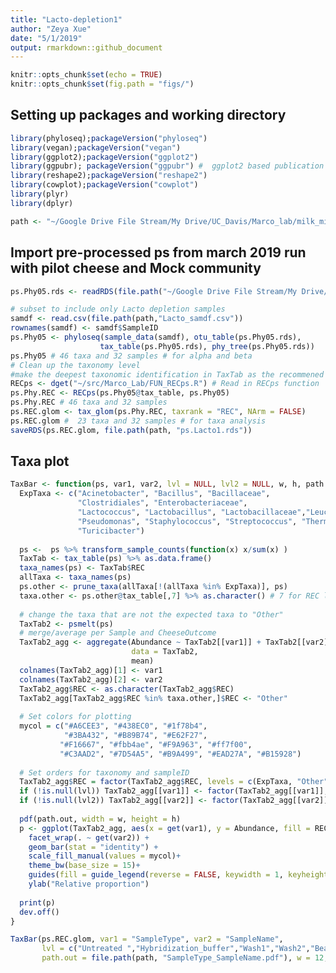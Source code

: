 ```yaml
---
title: "Lacto-depletion1"
author: "Zeya Xue"
date: "5/1/2019"
output: rmarkdown::github_document
---
```


```r
knitr::opts_chunk$set(echo = TRUE)
knitr::opts_chunk$set(fig.path = "figs/")
```

## Setting up packages and working directory 
```r
library(phyloseq);packageVersion("phyloseq")
library(vegan);packageVersion("vegan")
library(ggplot2);packageVersion("ggplot2")
library(ggpubr); packageVersion("ggpubr") #  ggplot2 based publication ready fig
library(reshape2);packageVersion("reshape2")
library(cowplot);packageVersion("cowplot")
library(plyr)
library(dplyr)

path <- "~/Google Drive File Stream/My Drive/UC_Davis/Marco_lab/milk_microbiota/Depletion_Abundant_sequences/Agilent_SureSelect/sequencing/"
```

## Import pre-processed ps from march 2019 run with pilot cheese and Mock community
```r
ps.Phy05.rds <- readRDS(file.path("~/Google Drive File Stream/My Drive/UC_Davis/Marco_lab/milk_microbiota/2017_Hilmar_sampling/Sequencing/QIIME2/", "March/ps.Phy05.rds"))

# subset to include only Lacto depletion samples
samdf <- read.csv(file.path(path,"Lacto_samdf.csv"))
rownames(samdf) <- samdf$SampleID
ps.Phy05 <- phyloseq(sample_data(samdf), otu_table(ps.Phy05.rds), 
                    tax_table(ps.Phy05.rds), phy_tree(ps.Phy05.rds))
ps.Phy05 # 46 taxa and 32 samples # for alpha and beta
# Clean up the taxonomy level
#make the deepest taxonomic identification in TaxTab as the recommened taxonomy (REC)
RECps <- dget("~/src/Marco_Lab/FUN_RECps.R") # Read in RECps function
ps.Phy.REC <- RECps(ps.Phy05@tax_table, ps.Phy05)
ps.Phy.REC # 46 taxa and 32 samples
ps.REC.glom <- tax_glom(ps.Phy.REC, taxrank = "REC", NArm = FALSE)
ps.REC.glom #  23 taxa and 32 samples # for taxa analysis
saveRDS(ps.REC.glom, file.path(path, "ps.Lacto1.rds"))
```

## Taxa plot
```r
TaxBar <- function(ps, var1, var2, lvl = NULL, lvl2 = NULL, w, h, path.out){
  ExpTaxa <- c("Acinetobacter", "Bacillus", "Bacillaceae", 
               "Clostridiales", "Enterobacteriaceae",
               "Lactococcus", "Lactobacillus", "Lactobacillaceae","Leuconostoc",
               "Pseudomonas", "Staphylococcus", "Streptococcus", "Thermus",
               "Turicibacter") 
  
  ps <-  ps %>% transform_sample_counts(function(x) x/sum(x) )  
  TaxTab <- tax_table(ps) %>% as.data.frame()
  taxa_names(ps) <- TaxTab$REC 
  allTaxa <- taxa_names(ps)
  ps.other <- prune_taxa(allTaxa[!(allTaxa %in% ExpTaxa)], ps)
  taxa.other <- ps.other@tax_table[,7] %>% as.character() # 7 for REC level 
  
  # change the taxa that are not the expected taxa to "Other" 
  TaxTab2 <- psmelt(ps)
  # merge/average per Sample and CheeseOutcome
  TaxTab2_agg <- aggregate(Abundance ~ TaxTab2[[var1]] + TaxTab2[[var2]] + REC,
                           data = TaxTab2,
                           mean)
  colnames(TaxTab2_agg)[1] <- var1
  colnames(TaxTab2_agg)[2] <- var2
  TaxTab2_agg$REC <- as.character(TaxTab2_agg$REC)
  TaxTab2_agg[TaxTab2_agg$REC %in% taxa.other,]$REC <- "Other"
  
  # Set colors for plotting
  mycol = c("#A6CEE3", "#438EC0", "#1f78b4", 
            "#3BA432", "#B89B74", "#E62F27", 
           "#F16667", "#fbb4ae", "#F9A963", "#ff7f00", 
           "#C3AAD2", "#7D54A5", "#B9A499", "#EAD27A", "#B15928")
  
  # Set orders for taxonomy and sampleID
  TaxTab2_agg$REC = factor(TaxTab2_agg$REC, levels = c(ExpTaxa, "Other"))
  if (!is.null(lvl)) TaxTab2_agg[[var1]] <- factor(TaxTab2_agg[[var1]], levels = lvl)
  if (!is.null(lvl2)) TaxTab2_agg[[var2]] <- factor(TaxTab2_agg[[var2]], levels = lvl2)
  
  pdf(path.out, width = w, height = h)
  p <- ggplot(TaxTab2_agg, aes(x = get(var1), y = Abundance, fill = REC)) +
    facet_wrap(. ~ get(var2)) + 
    geom_bar(stat = "identity") + 
    scale_fill_manual(values = mycol)+
    theme_bw(base_size = 15)+
    guides(fill = guide_legend(reverse = FALSE, keywidth = 1, keyheight = 1)) +
    ylab("Relative proportion")
  
  print(p)
  dev.off()
}

TaxBar(ps.REC.glom, var1 = "SampleType", var2 = "SampleName",
       lvl = c("Untreated ","Hybridization_buffer","Wash1","Wash2","Beads"),
       path.out = file.path(path, "SampleType_SampleName.pdf"), w = 12, h = 6)
```


